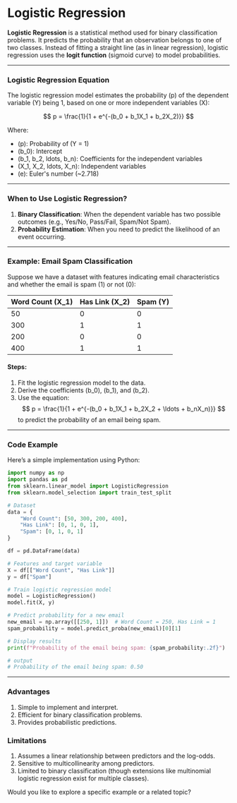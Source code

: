 # Logistic Regression

**Logistic Regression** is a statistical method used for binary classification problems. It predicts the probability that an observation belongs to one of two classes. Instead of fitting a straight line (as in linear regression), logistic regression uses the **logit function** (sigmoid curve) to model probabilities.

---

### Logistic Regression Equation

The logistic regression model estimates the probability (p) of the dependent variable (Y) being 1, based on one or more independent variables (X):

$$
p = \frac{1}{1 + e^{-(b_0 + b_1X_1 + b_2X_2)}}
$$

Where:

- (p): Probability of (Y = 1)
- (b_0): Intercept
- (b_1, b_2, ldots, b_n): Coefficients for the independent variables
- (X_1, X_2, ldots, X_n): Independent variables
- (e): Euler's number (~2.718)

---

### When to Use Logistic Regression?

1. **Binary Classification**: When the dependent variable has two possible outcomes (e.g., Yes/No, Pass/Fail, Spam/Not Spam).
2. **Probability Estimation**: When you need to predict the likelihood of an event occurring.

---

### Example: Email Spam Classification

Suppose we have a dataset with features indicating email characteristics and whether the email is spam (1) or not (0):

| **Word Count** (X_1) | **Has Link** (X_2) | **Spam** (Y) |
| -------------------- | ------------------ | ------------ |
| 50                   | 0                  | 0            |
| 300                  | 1                  | 1            |
| 200                  | 0                  | 0            |
| 400                  | 1                  | 1            |

#### Steps:

1. Fit the logistic regression model to the data.
2. Derive the coefficients (b_0), (b_1), and (b_2).
3. Use the equation:
   $$
   p = \frac{1}{1 + e^{-(b_0 + b_1X_1 + b_2X_2 + \ldots + b_nX_n)}}
   $$
   to predict the probability of an email being spam.

---

### Code Example

Here’s a simple implementation using Python:

```python
import numpy as np
import pandas as pd
from sklearn.linear_model import LogisticRegression
from sklearn.model_selection import train_test_split

# Dataset
data = {
    "Word Count": [50, 300, 200, 400],
    "Has Link": [0, 1, 0, 1],
    "Spam": [0, 1, 0, 1]
}

df = pd.DataFrame(data)

# Features and target variable
X = df[["Word Count", "Has Link"]]
y = df["Spam"]

# Train logistic regression model
model = LogisticRegression()
model.fit(X, y)

# Predict probability for a new email
new_email = np.array([[250, 1]])  # Word Count = 250, Has Link = 1
spam_probability = model.predict_proba(new_email)[0][1]

# Display results
print(f"Probability of the email being spam: {spam_probability:.2f}")

# output
# Probability of the email being spam: 0.50
```

---

### Advantages

1. Simple to implement and interpret.
2. Efficient for binary classification problems.
3. Provides probabilistic predictions.

### Limitations

1. Assumes a linear relationship between predictors and the log-odds.
2. Sensitive to multicollinearity among predictors.
3. Limited to binary classification (though extensions like multinomial logistic regression exist for multiple classes).

Would you like to explore a specific example or a related topic?

